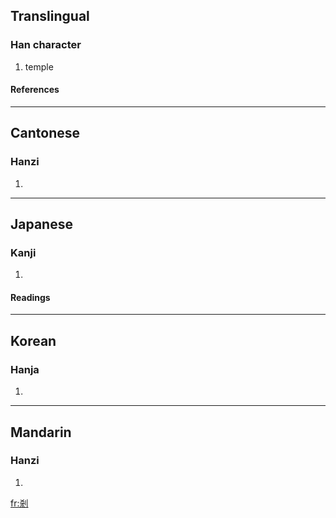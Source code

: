 {{see|刹}}

==Translingual==
===Han character===
{{Han char|rn=18|rad=刀|as=07|sn=9|four=4290<sub>0</sub>|canj=大金中弓 (KCLN), 大木中弓 (KDLN)}}
# temple
====References====
{{Han ref|kx=0140.291|dkj=02012|hdz=10342.051|uh=524E|ud=21070|bh=AB62|bd=43874}}
----
==Cantonese==
===Hanzi===
{{yue-hanzi|jyut=|y=chaat3, saat3}}
# {{defn|Cantonese}}
----
==Japanese==
===Kanji===
{{ja-kanji|grade=|rs=刀07}}
# {{defn|Japanese}}
====Readings====
{{ja-readings|on=[[さつ]] (satsu), [[せち]] (sechi)|kun=[[はたばしら]] (hatabashira), [[てら]] (tera), [[くに]] (kuni)}}
----
==Korean==
===Hanja===
{{ko-hanja|hangeul=찰|rv=chal|mr=ch'al}}
# {{defn|Korean}}
----
==Mandarin==
===Hanzi===
{{cmn-hanzi|sim=刹|pin=[[chà]] (cha4)|wg=ch'a<sup>4</sup>}}
# {{defn|Mandarin}}

[[fr:剎]]